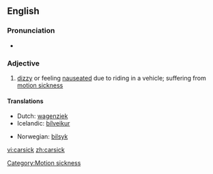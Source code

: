 ==English==

===Pronunciation===
* {{rhymes|ɑː(r)sɪk}}

===Adjective===
{{en-adj}}

# [[dizzy]] or feeling [[nauseated]] due to riding in a vehicle; suffering from [[motion sickness]]

====Translations====
{{trans-top|feeling nauseated due to riding in a vehicle}}
* Dutch: [[wagenziek]]
* Icelandic: [[bílveikur]]
{{trans-mid}}
* Norwegian: [[bilsyk]]
{{trans-bottom}}

[[Category:Motion sickness]]

[[vi:carsick]]
[[zh:carsick]]